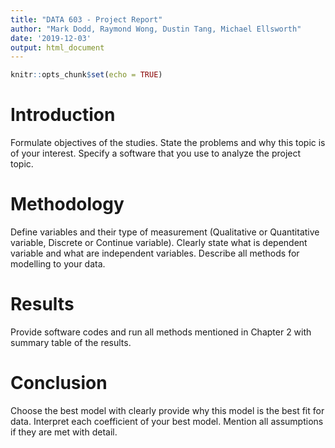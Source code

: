 ```yaml
---
title: "DATA 603 - Project Report"
author: "Mark Dodd, Raymond Wong, Dustin Tang, Michael Ellsworth"
date: '2019-12-03'
output: html_document
---
```


```r
knitr::opts_chunk$set(echo = TRUE)
```

# Introduction
Formulate objectives of the studies. State the problems and why this topic is of your interest. Specify a software that you use to analyze the project topic.

# Methodology
Define variables and their type of measurement (Qualitative or Quantitative variable, Discrete or Continue variable). Clearly state what is dependent variable and what are independent variables. Describe all methods for modelling to your data.

# Results
Provide software codes and run all methods mentioned in Chapter 2 with summary table of the results.

# Conclusion
Choose the best model with clearly provide why this model is the best fit for data. Interpret each coefficient of your best model. Mention all assumptions if they are met with detail.

